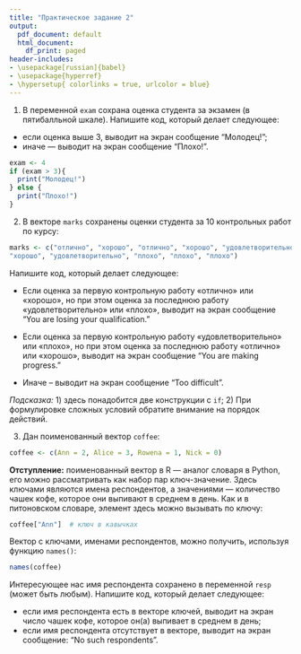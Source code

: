 ```yaml
---
title: "Практическое задание 2"
output:
  pdf_document: default
  html_document:
    df_print: paged
header-includes:
- \usepackage[russian]{babel}
- \usepackage{hyperref}
- \hypersetup{ colorlinks = true, urlcolor = blue}
---
```


1. В переменной `exam` сохрана оценка студента за экзамен (в пятибалльной шкале). Напишите код, который делает следующее:

* если оценка выше 3, выводит на экран сообщение "Молодец!";
* иначе — выводит на экран 	сообщение "Плохо!".
```r
exam <- 4
if (exam > 3){
  print("Молодец!")
} else {
  print("Плохо!")
}
```


2. В векторе `marks` сохранены оценки студента за 10 контрольных работ по курсу:

```r
marks <- c("отлично", "хорошо", "отлично", "хорошо", "удовлетворительно", 
"хорошо", "удовлетворительно", "плохо", "плохо", "плохо")
```

Напишите код, который делает следующее:

* Если оценка за первую контрольную работу «отлично» или «хорошо», но при этом оценка за последнюю работу «удовлетворительно» или «плохо», выводит на экран сообщение "You are losing your qualification."

* Если оценка за первую контрольную работу «удовлетворительно» или «плохо», но при этом оценка за последнюю работу «отлично» или «хорошо», выводит на экран сообщение "You are making progress."

* Иначе – выводит на экран сообщение "Too difficult".

*Подсказка:* 1) здесь понадобится две конструкции с `if`; 2) При формулировке сложных условий обратите внимание на порядок действий.

3. Дан поименованный вектор `coffee`:

```r
coffee <- c(Ann = 2, Alice = 3, Rowena = 1, Nick = 0)
```

**Отступление:** поименованный вектор в R — аналог словаря в Python, его можно рассматривать как набор пар ключ-значение. Здесь ключами являются имена респондентов, а значениями — количество чашек кофе, которое они выпивают в среднем в день. Как и в питоновском словаре, элемент здесь можно вызывать по ключу:

```r
coffee["Ann"]  # ключ в кавычках
```
 
Вектор с ключами, именами респондентов, можно получить, используя функцию `names()`:

```r
names(coffee)
```

Интересующее нас имя респондента сохранено в переменной `resp` (может быть любым). Напишите код, который делает следующее:

* если имя респондента есть в векторе ключей, выводит на экран число чашек кофе, которое он(а) выпивает в среднем в день;
* если имя респондента отсутствует в векторе, выводит на экран сообщение: "No such respondents".